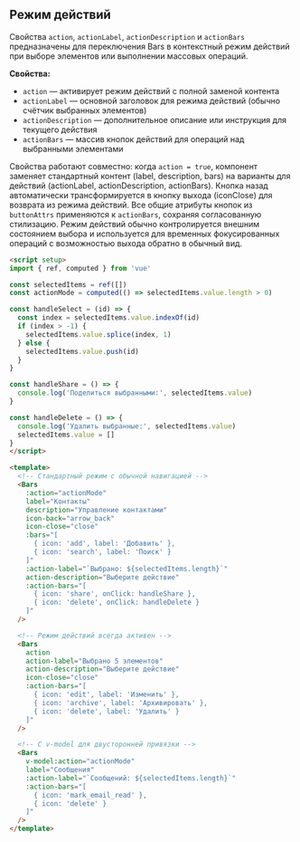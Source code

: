 ## Режим действий

Свойства `action`, `actionLabel`, `actionDescription` и `actionBars` предназначены для переключения Bars в контекстный режим действий при выборе элементов или выполнении массовых операций.

**Свойства:**

- `action` — активирует режим действий с полной заменой контента
- `actionLabel` — основной заголовок для режима действий (обычно счётчик выбранных элементов)
- `actionDescription` — дополнительное описание или инструкция для текущего действия
- `actionBars` — массив кнопок действий для операций над выбранными элементами

Свойства работают совместно: когда `action = true`, компонент заменяет стандартный контент (label, description, bars) на варианты для действий (actionLabel, actionDescription, actionBars). Кнопка назад автоматически трансформируется в кнопку выхода (iconClose) для возврата из режима действий. Все общие атрибуты кнопок из `buttonAttrs` применяются к `actionBars`, сохраняя согласованную стилизацию. Режим действий обычно контролируется внешним состоянием выбора и используется для временных фокусированных операций с возможностью выхода обратно в обычный вид.

```html
<script setup>
import { ref, computed } from 'vue'

const selectedItems = ref([])
const actionMode = computed(() => selectedItems.value.length > 0)

const handleSelect = (id) => {
  const index = selectedItems.value.indexOf(id)
  if (index > -1) {
    selectedItems.value.splice(index, 1)
  } else {
    selectedItems.value.push(id)
  }
}

const handleShare = () => {
  console.log('Поделиться выбранными:', selectedItems.value)
}

const handleDelete = () => {
  console.log('Удалить выбранные:', selectedItems.value)
  selectedItems.value = []
}
</script>

<template>
  <!-- Стандартный режим с обычной навигацией -->
  <Bars
    :action="actionMode"
    label="Контакты"
    description="Управление контактами"
    icon-back="arrow_back"
    icon-close="close"
    :bars="[
      { icon: 'add', label: 'Добавить' },
      { icon: 'search', label: 'Поиск' }
    ]"
    :action-label="`Выбрано: ${selectedItems.length}`"
    action-description="Выберите действие"
    :action-bars="[
      { icon: 'share', onClick: handleShare },
      { icon: 'delete', onClick: handleDelete }
    ]"
  />

  <!-- Режим действий всегда активен -->
  <Bars
    action
    action-label="Выбрано 5 элементов"
    action-description="Выберите действие"
    icon-close="close"
    :action-bars="[
      { icon: 'edit', label: 'Изменить' },
      { icon: 'archive', label: 'Архивировать' },
      { icon: 'delete', label: 'Удалить' }
    ]"
  />

  <!-- С v-model для двусторонней привязки -->
  <Bars
    v-model:action="actionMode"
    label="Сообщения"
    :action-label="`Сообщений: ${selectedItems.length}`"
    :action-bars="[
      { icon: 'mark_email_read' },
      { icon: 'delete' }
    ]"
  />
</template>
```
